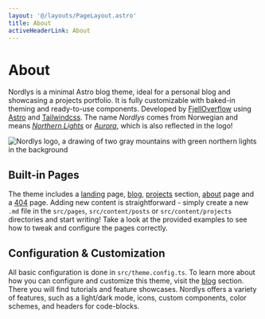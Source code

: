 ```yaml
---
layout: '@/layouts/PageLayout.astro'
title: About
activeHeaderLink: About
---
```


# About

Nordlys is a minimal Astro blog theme, ideal for a personal blog and showcasing a projects portfolio. It is fully customizable with baked-in theming and ready-to-use components. Developed by [FjellOverflow](https://github.com/FjellOverflow) using [Astro](https://astro.build/) and [Tailwindcss](https://tailwindcss.com/). The name _Nordlys_ comes from Norwegian and means [_Northern Lights_](https://en.wikipedia.org/wiki/Aurora) or [_Aurora_](https://en.wikipedia.org/wiki/Aurora), which is also reflected in the logo!


<div class="w-full flex justify-center">
    <Image alt="Nordlys logo, a drawing of two gray mountains with green northern lights in the background" src={logo} loading="eager" class="my-2" />
</div>

## Built-in Pages

The theme includes a [landing](/) page, [blog](/posts), [projects](/projects) section, [about](/about) page and a [404](/some-url-that-does-not-exist) page. Adding new content is straightforward - simply create a new `.md` file in the `src/pages`, `src/content/posts` or `src/content/projects` directories and start writing! Take a look at the provided examples to see how to tweak and configure the pages correctly.

## Configuration & Customization

All basic configuration is done in `src/theme.config.ts`. To learn more about how you can configure and customize this theme, visit the [blog](/posts) section. There you will find tutorials and feature showcases. Nordlys offers a variety of features, such as a light/dark mode, icons, custom components, color schemes, and headers for code-blocks.
